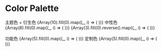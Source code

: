 
# Color Palette

<Meta title="basic/basic" />

<Story name="Color Palette">
  <Row>
    <Col span={8} sm={12}>
      <Space direction='vertical' size='large'>
        <Typography.Title level={3}>主题色 + 衍生色</Typography.Title>
        {Array(10).fill(0).map((_, i) => (
          <ColorBox key={`B${i}`} name={`B${i}`} color={colors[`B${i}`]} />
        ))}
      </Space>
    </Col>
    <Col span={8} sm={12}>
      <Space direction='vertical' size='large'>
        <Typography.Title level={3}>中性色</Typography.Title>
        {Array(8).fill(0).map((_, i) => (
          <ColorBox key={`F${i}`} name={`F${i}`} color={colors[`F${i}`]} />
        ))}
        {Array(3).fill(0).reverse().map((_, i) => (
          <ColorBox key={`M${i + 1}`} name={`M${i + 1}`} color={colors[`M${i + 1}`]} />
        ))}
      </Space>
    </Col>
  </Row>
  <br />
  <br />
  <Row>
    <Col offset={4} span={8}>
      <Space direction='vertical' size='large'>
        <Typography.Title level={3}>功能色</Typography.Title>
        {Array(5).fill(0).map((_, i) => (
          <ColorBox key={`T${i + 1}`} name={`T${i + 1}`} color={colors[`T${i + 1}`]} />
        ))}
      </Space>
    </Col>
    <Col span={8}>
      <Space direction='vertical' size='large'>
        <Typography.Title level={3}>定制色</Typography.Title>
        {Array(5).fill(0).map((_, i) => (
          <ColorBox key={`D${i + 1}`} name={`D${i + 1}`} color={colors[`D${i + 1}`]} />
        ))}
      </Space>
    </Col>
  </Row>
</Story>
